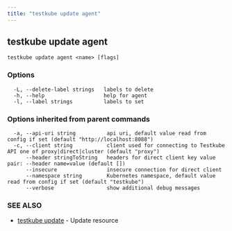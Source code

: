 ```yaml
---
title: "testkube update agent"
---
```

<head>
  <meta name="docsearch:indexPrefix" content="reference-doc" />
</head>

## testkube update agent



```
testkube update agent <name> [flags]
```

### Options

```
  -L, --delete-label strings   labels to delete
  -h, --help                   help for agent
  -l, --label strings          labels to set
```

### Options inherited from parent commands

```
  -a, --api-uri string          api uri, default value read from config if set (default "http://localhost:8088")
  -c, --client string           client used for connecting to Testkube API one of proxy|direct|cluster (default "proxy")
      --header stringToString   headers for direct client key value pair: --header name=value (default [])
      --insecure                insecure connection for direct client
      --namespace string        Kubernetes namespace, default value read from config if set (default "testkube")
      --verbose                 show additional debug messages
```

### SEE ALSO

* [testkube update](testkube-update.mdx)	 - Update resource

